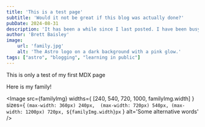 ```yaml
---
title: 'This is a test page'
subtitle: 'Would it not be great if this blog was actually done?'
pubDate: 2024-08-31
description: 'It has been a while since I last posted. I have been busy with work and family, but I am back and ready to write more.'
author: 'Brett Baisley'
image:
    url: 'family.jpg'
    alt: 'The Astro logo on a dark background with a pink glow.'
tags: ["astro", "blogging", "learning in public"]
---
```


 This is only a test of my first MDX page

 Here is my family!

 <Image 
    src={familyImg} 
    widths={ [240, 540, 720, 1000, familyImg.width] }
    sizes={ `(max-width: 360px) 240px,  (max-width: 720px) 540px, (max-width: 1200px) 720px, ${familyImg.width}px` }
    alt='Some alternative words'    
 />

